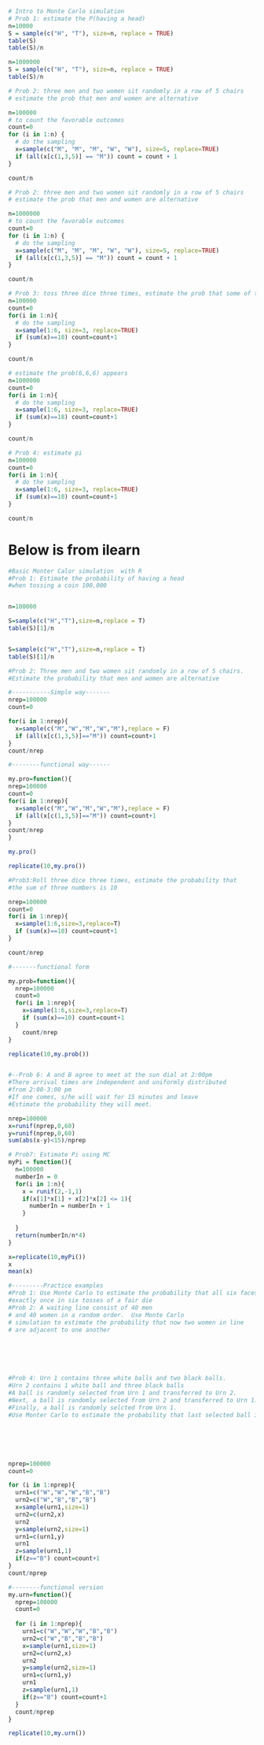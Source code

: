 ```r
# Intro to Monte Carlo simulation
# Prob 1: estimate the P(having a head)
n=10000
S = sample(c("H", "T"), size=n, replace = TRUE)
table(S)
table(S)/n

n=1000000
S = sample(c("H", "T"), size=n, replace = TRUE)
table(S)/n
```

```r
# Prob 2: three men and two women sit randomly in a row of 5 chairs
# estimate the prob that men and women are alternative

n=100000
# to count the favorable outcomes
count=0
for (i in 1:n) {
  # do the sampling
  x=sample(c("M", "M", "M", "W", "W"), size=5, replace=TRUE)
  if (all(x[c(1,3,5)] == "M")) count = count + 1
}

count/n
```

```r
# Prob 2: three men and two women sit randomly in a row of 5 chairs
# estimate the prob that men and women are alternative

n=1000000
# to count the favorable outcomes
count=0
for (i in 1:n) {
  # do the sampling
  x=sample(c("M", "M", "M", "W", "W"), size=5, replace=TRUE)
  if (all(x[c(1,3,5)] == "M")) count = count + 1
}

count/n
```

```r
# Prob 3: toss three dice three times, estimate the prob that some of the numbers is 10
n=100000
count=0
for(i in 1:n){
  # do the sampling
  x=sample(1:6, size=3, replace=TRUE)
  if (sum(x)==10) count=count+1
}

count/n
```

```r
# estimate the prob(6,6,6) appears
n=1000000
count=0
for(i in 1:n){
  # do the sampling
  x=sample(1:6, size=3, replace=TRUE)
  if (sum(x)==18) count=count+1
}

count/n
```

```r
# Prob 4: estimate pi
n=100000
count=0
for(i in 1:n){
  # do the sampling
  x=sample(1:6, size=3, replace=TRUE)
  if (sum(x)==10) count=count+1
}

count/n
```


# Below is from ilearn
```r
#Basic Monter Calor simulation  with R
#Prob 1: Estimate the probability of having a head
#when tossing a coin 100,000


n=100000

S=sample(c("H","T"),size=n,replace = T)
table(S)[1]/n


S=sample(c("H","T"),size=n,replace = T)
table(S)[1]/n

#Prob 2: Three men and two women sit randomly in a row of 5 chairs.
#Estimate the probability that men and women are alternative

#-----------Simple way-------
nrep=100000
count=0

for(i in 1:nrep){
  x=sample(c("M","W","M","W","M"),replace = F)
  if (all(x[c(1,3,5)]=="M")) count=count+1
}
count/nrep

#--------functional way------

my.pro=function(){
nrep=100000
count=0
for(i in 1:nrep){
  x=sample(c("M","W","M","W","M"),replace = F)
  if (all(x[c(1,3,5)]=="M")) count=count+1
}
count/nrep
}

my.pro()

replicate(10,my.pro())

#Prob3:Roll three dice three times, estimate the probability that
#the sum of three numbers is 10

nrep=100000
count=0
for(i in 1:nrep){
  x=sample(1:6,size=3,replace=T)
  if (sum(x)==10) count=count+1
}

count/nrep

#-------functional form

my.prob=function(){
  nrep=100000
  count=0
  for(i in 1:nrep){
    x=sample(1:6,size=3,replace=T)
    if (sum(x)==10) count=count+1
  }
    count/nrep
}

replicate(10,my.prob())


#--Prob 6: A and B agree to meet at the sun dial at 2:00pm
#There arrival times are independent and uniformly distributed 
#from 2:00-3:00 pm
#If one comes, s/he will wait for 15 minutes and leave
#Estimate the probability they will meet.

nrep=100000
x=runif(nprep,0,60)
y=runif(nprep,0,60)
sum(abs(x-y)<15)/nprep
```


```r
# Prob7: Estimate Pi using MC
myPi = function(){
  n=100000
  numberIn = 0
  for(i in 1:n){
    x = runif(2,-1,1)
    if(x[1]*x[1] + x[2]*x[2] <= 1){
      numberIn = numberIn + 1
    }
    
  }
  return(numberIn/n*4)
}

x=replicate(10,myPi())
x
mean(x)
```

```r
#---------Practice examples
#Prob 1: Use Monte Carlo to estimate the probability that all six faces 
#exactly once in six tosses of a fair die
#Prob 2: A waiting line consist of 40 men
# and 40 women in a random order.  Use Monte Carlo
# simulation to estimate the probability that now two women in line
# are adjacent to one another






#Prob 4: Urn 1 contains three white balls and two black balls. 
#Urn 2 contains 1 white ball and three black balls
#A ball is randomly selected from Urn 1 and transferred to Urn 2.
#Next, a ball is randomly selected from Urn 2 and transferred to Urn 1.
#Finally, a ball is randomly selcted from Urn 1.
#Use Monter Carlo to estimate the probability that last selected ball is black






nprep=100000
count=0

for (i in 1:nprep){
  urn1=c("W","W","W","B","B")
  urn2=c("W","B","B","B")
  x=sample(urn1,size=1)
  urn2=c(urn2,x)
  urn2
  y=sample(urn2,size=1)
  urn1=c(urn1,y)
  urn1
  z=sample(urn1,1)
  if(z=="B") count=count+1
}
count/nprep

#--------functional version
my.urn=function(){
  nprep=100000
  count=0
  
  for (i in 1:nprep){
    urn1=c("W","W","W","B","B")
    urn2=c("W","B","B","B")
    x=sample(urn1,size=1)
    urn2=c(urn2,x)
    urn2
    y=sample(urn2,size=1)
    urn1=c(urn1,y)
    urn1
    z=sample(urn1,1)
    if(z=="B") count=count+1
  }
  count/nprep
}

replicate(10,my.urn())
```
